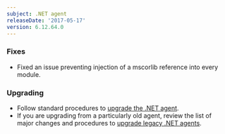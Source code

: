 ```yaml
---
subject: .NET agent
releaseDate: '2017-05-17'
version: 6.12.64.0
---
```


### Fixes

* Fixed an issue preventing injection of a mscorlib reference into every module.

### Upgrading

* Follow standard procedures to [upgrade the .NET agent](/docs/agents/net-agent/installation-configuration/upgrade-net-agent).
* If you are upgrading from a particularly old agent, review the list of major changes and procedures to [upgrade legacy .NET agents](/docs/agents/net-agent/troubleshooting/upgrade-legacy-net-agents).
